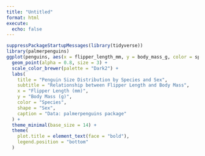 ```yaml
---
title: "Untitled"
format: html
execute: 
  echo: false
---
```



```r
suppressPackageStartupMessages(library(tidyverse))
library(palmerpenguins)
ggplot(penguins, aes(x = flipper_length_mm, y = body_mass_g, color = species, shape = sex)) +
  geom_point(alpha = 0.8, size = 3) +
  scale_color_brewer(palette = "Dark2") +
  labs(
    title = "Penguin Size Distribution by Species and Sex",
    subtitle = "Relationship between Flipper Length and Body Mass",
    x = "Flipper Length (mm)",
    y = "Body Mass (g)",
    color = "Species",
    shape = "Sex",
    caption = "Data: palmerpenguins package"
  ) +
  theme_minimal(base_size = 14) +
  theme(
    plot.title = element_text(face = "bold"),
    legend.position = "bottom"
  )

```
